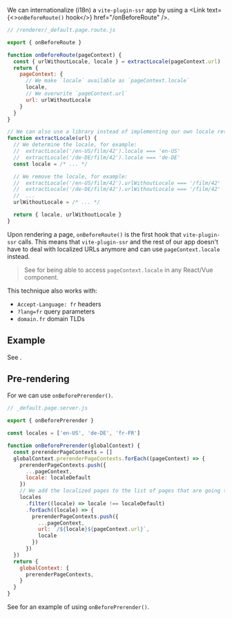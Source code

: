 
We can internationalize (i18n) a `vite-plugin-ssr` app by using a <Link text={<><code>onBeforeRoute()</code> hook</>} href="/onBeforeRoute" />.

```js
// /renderer/_default.page.route.js

export { onBeforeRoute }

function onBeforeRoute(pageContext) {
  const { urlWithoutLocale, locale } = extractLocale(pageContext.url)
  return {
    pageContext: {
      // We make `locale` available as `pageContext.locale`
      locale,
      // We overwrite `pageContext.url`
      url: urlWithoutLocale
    }
  }
}

// We can also use a library instead of implementing our own locale retrieval mechanism
function extractLocale(url) {
  // We determine the locale, for example:
  //  extractLocale('/en-US/film/42').locale === 'en-US'
  //  extractLocale('/de-DE/film/42').locale === 'de-DE'
  const locale = /* ... */

  // We remove the locale, for example:
  //  extractLocale('/en-US/film/42').urlWithoutLocale === '/film/42'
  //  extractLocale('/de-DE/film/42').urlWithoutLocale === '/film/42'
  //  ...
  urlWithoutLocale = /* ... */

  return { locale, urlWithoutLocale }
}
```

Upon rendering a page, `onBeforeRoute()` is the first hook that `vite-plugin-ssr` calls. This means that `vite-plugin-ssr` and the rest of our app doesn't have to deal with localized URLs anymore and can use `pageContext.locale` instead.

> See <Link href="/pageContext-anywhere" /> for being able to access `pageContext.locale` in any React/Vue component.

This technique also works with:

- `Accept-Language: fr` headers
- `?lang=fr` query parameters
- `domain.fr` domain TLDs


## Example

See <RepoLink path='/examples/i18n/' />.


## Pre-rendering

For <Link text="pre-rendering" href="/pre-rendering" /> we can use `onBeforePrerender()`.

```js
// _default.page.server.js

export { onBeforePrerender }

const locales = ['en-US', 'de-DE', 'fr-FR']

function onBeforePrerender(globalContext) {
  const prerenderPageContexts = []
  globalContext.prerenderPageContexts.forEach((pageContext) => {
    prerenderPageContexts.push({
      ...pageContext,
      locale: localeDefault
    })
    // We add the localized pages to the list of pages that are going to be pre-rendered
    locales
      .filter((locale) => locale !== localeDefault)
      .forEach((locale) => {
        prerenderPageContexts.push({
          ...pageContext,
          url: `/${locale}${pageContext.url}`,
          locale
        })
      })
  })
  return {
    globalContext: {
      prerenderPageContexts,
    }
  }
}
```

See <RepoLink path='/examples/i18n/' /> for an example of using `onBeforePrerender()`.
